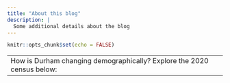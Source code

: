 ```yaml
---
title: "About this blog"
description: |
  Some additional details about the blog
---
```


```r
knitr::opts_chunk$set(echo = FALSE)
```
---
How is Durham changing demographically? Explore the 2020 census below:
---





